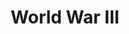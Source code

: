 ---
title: World War III
description: Game interface built with Coherent Gameface
startYear: 2022
endYear: 2023
fixedImages: [[https://source.unsplash.com/random?fox, "fox running in snow"], [https://source.unsplash.com/random?fox, "fox running in snow"],[https://source.unsplash.com/random?fox, "fox running in snow"]]
class: bleed-primary-950
draft: false
---
